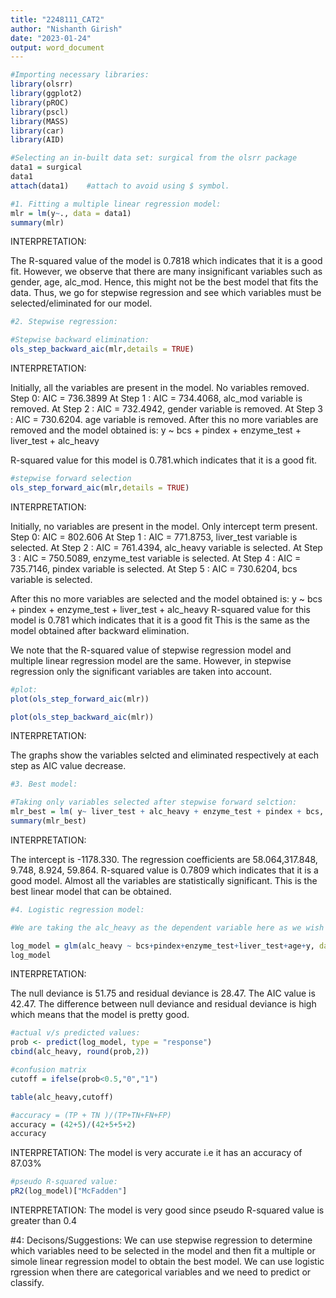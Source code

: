 ---
title: "2248111_CAT2"
author: "Nishanth Girish"
date: "2023-01-24"
output: word_document
---

```{r}
#Importing necessary libraries:
library(olsrr)
library(ggplot2)
library(pROC)
library(pscl)
library(MASS)
library(car)
library(AID)
```

```{r}
#Selecting an in-built data set: surgical from the olsrr package
data1 = surgical
data1
attach(data1)    #attach to avoid using $ symbol.
```


```{r}
#1. Fitting a multiple linear regression model:
mlr = lm(y~., data = data1)
summary(mlr)
```
INTERPRETATION:

The R-squared value of the model is 0.7818 which indicates that it is a good fit. However, we observe that there are many insignificant variables such as gender, age, alc_mod. Hence, this might not be the best model that fits the data. 
Thus, we go for stepwise regression and see which variables must be selected/eliminated for our model.

```{r}
#2. Stepwise regression:

#Stepwise backward elimination:
ols_step_backward_aic(mlr,details = TRUE)

```

INTERPRETATION:

Initially, all the variables are present in the model. No variables removed.
Step 0: AIC = 736.3899 
At Step 1 : AIC = 734.4068, alc_mod variable is removed.
At Step 2 : AIC = 732.4942, gender variable is removed.
At Step 3 : AIC = 730.6204. age variable is removed.
After this no more variables are removed and the model obtained is:
 y ~ bcs + pindex + enzyme_test + liver_test + alc_heavy 

R-squared value for this model is 0.781.which indicates that it is a good fit.


```{r}
#stepwise forward selection
ols_step_forward_aic(mlr,details = TRUE)
```

INTERPRETATION:

Initially, no variables are present in the model. Only intercept term present.
Step 0: AIC = 802.606 
At Step 1 : AIC = 771.8753, liver_test variable is selected.
At Step 2 : AIC = 761.4394, alc_heavy variable is selected.
At Step 3 : AIC = 750.5089, enzyme_test variable is selected.
At Step 4 : AIC = 735.7146, pindex variable is selected.
At Step 5 : AIC = 730.6204, bcs variable is selected.

After this no more variables are selected and the model obtained is:
 y ~ bcs + pindex + enzyme_test + liver_test + alc_heavy 
R-squared value for this model is 0.781 which indicates that it is a good fit
This is the same as the model obtained after backward elimination.

We note that the R-squared value of stepwise regression model and multiple linear regression model are the same. However, in stepwise regression only the significant variables are taken into account.

```{r}
#plot:
plot(ols_step_forward_aic(mlr))

plot(ols_step_backward_aic(mlr))
```

INTERPRETATION:

The graphs show the variables selcted and eliminated respectively at each step as AIC value decrease.

```{r}
#3. Best model:

#Taking only variables selected after stepwise forward selction:
mlr_best = lm( y~ liver_test + alc_heavy + enzyme_test + pindex + bcs, data= data1) 
summary(mlr_best)
```
INTERPRETATION:

The intercept is -1178.330. The regression coefficients are 58.064,317.848, 9.748, 8.924, 59.864.
R-squared value is 0.7809 which indicates that it is a good model. Almost all the variables are statistically significant. 
This is the best linear model that can be obtained.

```{r}
#4. Logistic regression model:

#We are taking the alc_heavy as the dependent variable here as we wish to predict if a patient is a heavy drinker or not.

log_model = glm(alc_heavy ~ bcs+pindex+enzyme_test+liver_test+age+y, data= data1, family = "binomial")
log_model
```

INTERPRETATION:

The null deviance is 51.75 and residual deviance is 28.47. The AIC value is 42.47.
The difference between null deviance and residual deviance is high which means that the model is pretty good.


```{r}
#actual v/s predicted values:
prob <- predict(log_model, type = "response")
cbind(alc_heavy, round(prob,2))
```


```{r}
#confusion matrix
cutoff = ifelse(prob<0.5,"0","1")

table(alc_heavy,cutoff)
```


```{r}
#accuracy = (TP + TN )/(TP+TN+FN+FP)
accuracy = (42+5)/(42+5+5+2)
accuracy
```
INTERPRETATION:
The model is very accurate i.e it has an accuracy of 87.03%

```{r}
#pseudo R-squared value:
pR2(log_model)["McFadden"]
```
INTERPRETATION:
The model is very good since pseudo R-squared value is greater than 0.4

#4: Decisons/Suggestions:
We can use stepwise regression to determine which variables need to be selected in the model and then fit a multiple or simole linear regression model to obtain the best model.
We can use logistic rgression when there are categorical variables and we need to predict or classify.
